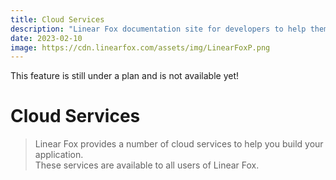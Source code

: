 ```yaml
---
title: Cloud Services
description: "Linear Fox documentation site for developers to help them understand the LinearFox API and Services to how to use them."
date: 2023-02-10
image: https://cdn.linearfox.com/assets/img/LinearFoxP.png
---
```



<Callout type="warning" emoji="⚠️">
    This feature is still under a plan and is not available yet!
</Callout>

# Cloud Services
> Linear Fox provides a number of cloud services to help you build your application.<br/>These services are available to all users of Linear Fox. 
